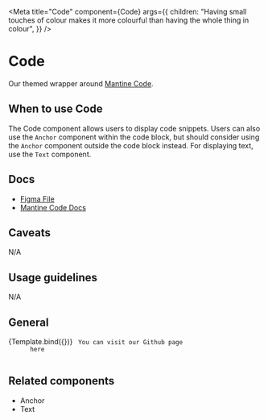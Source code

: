 

<Meta title="Code" component={Code}
      args={{
        children: "Having small touches of colour makes it more colourful than having the whole thing in colour",
      }}
/>


# Code

Our themed wrapper around [Mantine Code](https://mantine.dev/core/code/).

## When to use Code

The Code component allows users to display code snippets. Users can also use the `Anchor` component within the code block, but should consider using the `Anchor` component outside  the code block instead. For displaying text, use the `Text` component.

## Docs

- [Figma File](https://www.figma.com/file/h6aMN8H67eu2w8wmDngfnM/Foundation-%2F-text?type=design&node-id=5-70&mode=design&t=9Sh3xAM7HsIZIN1z-11)
- [Mantine Code Docs](https://mantine.dev/core/text/)

## Caveats

N/A

## Usage guidelines

N/A

## General

<Canvas>
  <Story name="Default"
  >
    {Template.bind({})}
  </Story>
</Canvas>


<Canvas>
  <Story name="Using anchors in code"
  >
    <Code> You can visit our Github page&nbsp;
      <Anchor href="https://www.github.com/metabase">here</Anchor>
    </Code>
  </Story>
</Canvas>



## Related components

- Anchor
- Text
